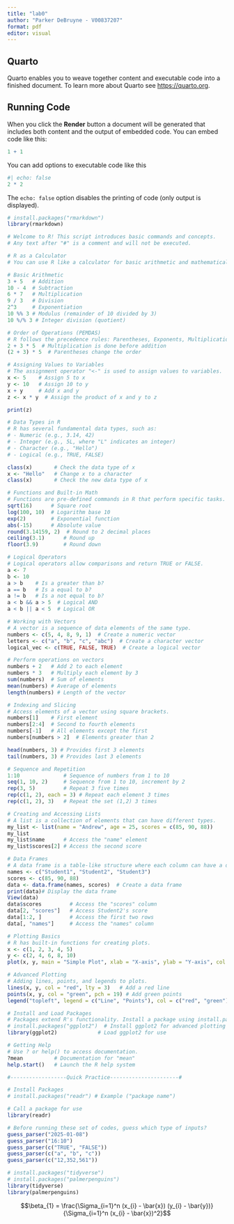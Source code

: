 ```yaml
---
title: "lab0"
author: "Parker DeBruyne - V00837207"
format: pdf
editor: visual
---
```


## Quarto

Quarto enables you to weave together content and executable code into a finished document. To learn more about Quarto see <https://quarto.org>.

## Running Code

When you click the **Render** button a document will be generated that includes both content and the output of embedded code. You can embed code like this:

```r
1 + 1
```

You can add options to executable code like this

```r
#| echo: false
2 * 2
```

The `echo: false` option disables the printing of code (only output is displayed).

```r
# install.packages("rmarkdown")
library(rmarkdown)

# Welcome to R! This script introduces basic commands and concepts.
# Any text after "#" is a comment and will not be executed.

# R as a Calculator
# You can use R like a calculator for basic arithmetic and mathematical operations.

# Basic Arithmetic
3 + 5   # Addition
10 - 4  # Subtraction
6 * 7   # Multiplication
9 / 3   # Division
2^3     # Exponentiation
10 %% 3 # Modulus (remainder of 10 divided by 3)
10 %/% 3 # Integer division (quotient)

# Order of Operations (PEMDAS)
# R follows the precedence rules: Parentheses, Exponents, Multiplication/Division, Addition/Subtraction.
2 + 3 * 5  # Multiplication is done before addition
(2 + 3) * 5  # Parentheses change the order

# Assigning Values to Variables
# The assignment operator "<-" is used to assign values to variables.
x <- 5    # Assign 5 to x
y <- 10   # Assign 10 to y
x + y     # Add x and y
z <- x * y  # Assign the product of x and y to z

print(z)

# Data Types in R
# R has several fundamental data types, such as:
# - Numeric (e.g., 3.14, 42)
# - Integer (e.g., 5L, where "L" indicates an integer)
# - Character (e.g., "Hello")
# - Logical (e.g., TRUE, FALSE)

class(x)       # Check the data type of x
x <- "Hello"   # Change x to a character
class(x)       # Check the new data type of x

# Functions and Built-in Math
# Functions are pre-defined commands in R that perform specific tasks.
sqrt(16)      # Square root
log(100, 10)  # Logarithm base 10
exp(2)        # Exponential function
abs(-15)      # Absolute value
round(3.14159, 2)  # Round to 2 decimal places
ceiling(3.1)      # Round up
floor(3.9)        # Round down

# Logical Operators
# Logical operators allow comparisons and return TRUE or FALSE.
a <- 7
b <- 10
a > b    # Is a greater than b?
a == b   # Is a equal to b?
a != b   # Is a not equal to b?
a < b && a > 5  # Logical AND
a < b || a < 5  # Logical OR

# Working with Vectors
# A vector is a sequence of data elements of the same type.
numbers <- c(5, 4, 8, 9, 1)  # Create a numeric vector
letters <- c("a", "b", "c", "abc")  # Create a character vector
logical_vec <- c(TRUE, FALSE, TRUE)  # Create a logical vector

# Perform operations on vectors
numbers + 2   # Add 2 to each element
numbers * 3   # Multiply each element by 3
sum(numbers)  # Sum of elements
mean(numbers) # Average of elements
length(numbers) # Length of the vector

# Indexing and Slicing
# Access elements of a vector using square brackets.
numbers[1]    # First element
numbers[2:4]  # Second to fourth elements
numbers[-1]   # All elements except the first
numbers[numbers > 2]  # Elements greater than 2

head(numbers, 3) # Provides first 3 elements
tail(numbers, 3) # Provides last 3 elements

# Sequence and Repetition
1:10              # Sequence of numbers from 1 to 10
seq(1, 10, 2)     # Sequence from 1 to 10, increment by 2
rep(3, 5)         # Repeat 3 five times
rep(c(1, 2), each = 3) # Repeat each element 3 times
rep(c(1, 2), 3)   # Repeat the set (1,2) 3 times

# Creating and Accessing Lists
# A list is a collection of elements that can have different types.
my_list <- list(name = "Andrew", age = 25, scores = c(85, 90, 88))
my_list
my_list$name      # Access the "name" element
my_list$scores[2] # Access the second score

# Data Frames
# A data frame is a table-like structure where each column can have a different type.
names <- c("Student1", "Student2", "Student3")
scores <- c(85, 90, 88)
data <- data.frame(names, scores)  # Create a data frame
print(data)# Display the data frame
View(data)
data$scores         # Access the "scores" column
data[2, "scores"]   # Access Student2's score
data[1:2, ]         # Access the first two rows
data[, "names"]     # Access the "names" column

# Plotting Basics
# R has built-in functions for creating plots.
x <- c(1, 2, 3, 4, 5)
y <- c(2, 4, 6, 8, 10)
plot(x, y, main = "Simple Plot", xlab = "X-axis", ylab = "Y-axis", col = "blue", pch = 16)

# Advanced Plotting
# Adding lines, points, and legends to plots.
lines(x, y, col = "red", lty = 3)   # Add a red line
points(x, y, col = "green", pch = 19) # Add green points
legend("topleft", legend = c("Line", "Points"), col = c("red", "green"), pch = c(NA, 19), lty = c(1, NA))

# Install and Load Packages
# Packages extend R's functionality. Install a package using install.packages().
# install.packages("ggplot2")  # Install ggplot2 for advanced plotting
library(ggplot2)             # Load ggplot2 for use

# Getting Help
# Use ? or help() to access documentation.
?mean          # Documentation for "mean"
help.start()   # Launch the R help system

#------------------Quick Practice----------------------#

# Install Packages
# install.packages("readr") # Example ("package name")

# Call a package for use
library(readr)

# Before running these set of codes, guess which type of inputs?
guess_parser("2025-01-08")
guess_parser("16:10")
guess_parser(c("TRUE", "FALSE"))
guess_parser(c("a", "b", "c"))
guess_parser(c("12,352,561"))

# install.packages("tidyverse")
# install.packages("palmerpenguins")
library(tidyverse)
library(palmerpenguins)

```

$$\beta_{1} = \frac{\Sigma_{i=1}^n (x_{i} - \bar{x}) (y_{i} - \bar{y})}{\Sigma_{i=1}^n (x_{i} - \bar{x})^2}$$
